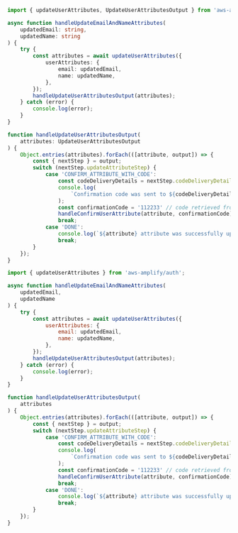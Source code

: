 <BlockSwitcher>
<Block name="TypeScript">

```ts
import { updateUserAttributes, UpdateUserAttributesOutput } from 'aws-amplify/auth';

async function handleUpdateEmailAndNameAttributes(
	updatedEmail: string,
	updatedName: string
) {
	try {
		const attributes = await updateUserAttributes({
			userAttributes: {
				email: updatedEmail,
				name: updatedName,
			},
		});
		handleUpdateUserAttributesOutput(attributes);
	} catch (error) {
		console.log(error);
	}
}

function handleUpdateUserAttributesOutput(
	attributes: UpdateUserAttributesOutput
) {
	Object.entries(attributes).forEach(([attribute, output]) => {
		const { nextStep } = output;
		switch (nextStep.updateAttributeStep) {
			case 'CONFIRM_ATTRIBUTE_WITH_CODE':
				const codeDeliveryDetails = nextStep.codeDeliveryDetails;
				console.log(
					`Confirmation code was sent to ${codeDeliveryDetails?.deliveryMedium}.`
				);
				const confirmationCode = '112233' // code retrieved from phone or email.
				handleConfirmUserAttribute(attribute, confirmationCode);
				break;
			case 'DONE':
				console.log(`${attribute} attribute was successfully updated.`);
				break;
		}
	});
}
```
</Block>
<Block name="JavaScript">

```javascript
import { updateUserAttributes } from 'aws-amplify/auth';

async function handleUpdateEmailAndNameAttributes(
	updatedEmail,
	updatedName
) {
	try {
		const attributes = await updateUserAttributes({
			userAttributes: {
				email: updatedEmail,
				name: updatedName,
			},
		});
		handleUpdateUserAttributesOutput(attributes);
	} catch (error) {
		console.log(error);
	}
}

function handleUpdateUserAttributesOutput(
	attributes
) {
	Object.entries(attributes).forEach(([attribute, output]) => {
		const { nextStep } = output;
		switch (nextStep.updateAttributeStep) {
			case 'CONFIRM_ATTRIBUTE_WITH_CODE':
				const codeDeliveryDetails = nextStep.codeDeliveryDetails;
				console.log(
					`Confirmation code was sent to ${codeDeliveryDetails?.deliveryMedium}.`
				);
				const confirmationCode = '112233' // code retrieved from phone or email.
				handleConfirmUserAttribute(attribute, confirmationCode);
				break;
			case 'DONE':
				console.log(`${attribute} attribute was successfully updated.`);
				break;
		}
	});
}
```
</Block>
</BlockSwitcher>